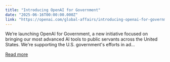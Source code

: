 ```yaml
---
title: "Introducing OpenAI for Government"
date: "2025-06-16T00:00:00.000Z"
link: "https://openai.com/global-affairs/introducing-openai-for-government"
---
```


We’re launching OpenAI for Government, a new initiative focused on bringing our most advanced AI tools to public servants across the United States. We're supporting the U.S. government's efforts in ad...

[Read more](https://openai.com/global-affairs/introducing-openai-for-government)
